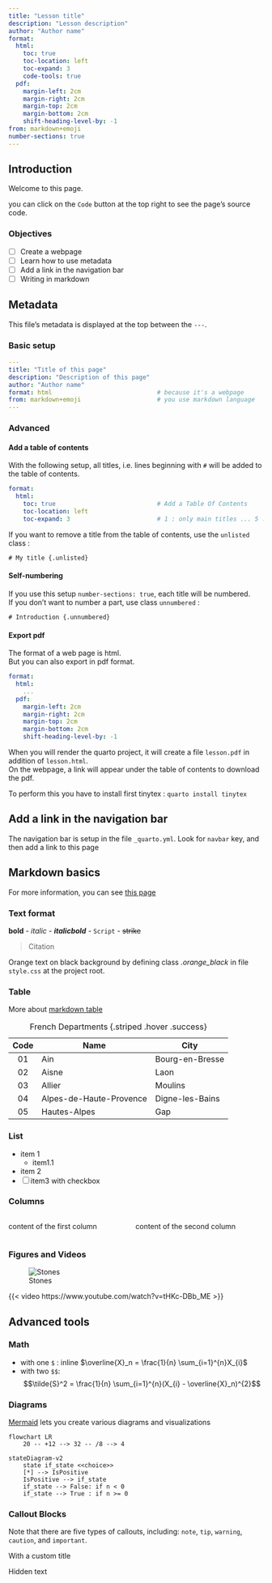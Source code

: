 ```yaml
---
title: "Lesson title"
description: "Lesson description"
author: "Author name"
format:
  html:
    toc: true
    toc-location: left
    toc-expand: 3
    code-tools: true
  pdf:
    margin-left: 2cm
    margin-right: 2cm
    margin-top: 2cm
    margin-bottom: 2cm
    shift-heading-level-by: -1
from: markdown+emoji
number-sections: true
---
```


## Introduction {.unnumbered}

Welcome to this page.

you can click on the `Code` button at the top right to see the page's source code.


### Objectives {.unnumbered}

- [ ] Create a webpage
- [ ] Learn how to use metadata
- [ ] Add a link in the navigation bar
- [ ] Writing in markdown


## Metadata

This file's metadata is displayed at the top between the `---`.

### Basic setup

```yaml
---
title: "Title of this page"
description: "Description of this page"
author: "Author name"
format: html                             # because it's a webpage
from: markdown+emoji                     # you use markdown language
---
```

### Advanced

#### Add a table of contents

With the following setup, all titles, i.e. lines beginning with `#` will be added to the table of contents.

```yaml
format:
  html:
    toc: true                            # Add a Table Of Contents
    toc-location: left
    toc-expand: 3                        # 1 : only main titles ... 5 : highly detailed
```

If you want to remove a title from the table of contents, use the `unlisted` class :

```
# My title {.unlisted}
```

#### Self-numbering

If you use this setup `number-sections: true`, each title will be numbered.  
If you don't want to number a part, use class `unnumbered` :

```
# Introduction {.unnumbered}
```


#### Export pdf

The format of a web page is html.  
But you can also export in pdf format.

```yaml
format:
  html:
    ...
  pdf: 
    margin-left: 2cm
    margin-right: 2cm
    margin-top: 2cm
    margin-bottom: 2cm
    shift-heading-level-by: -1
```

When you will render the quarto project, it will create a file `lesson.pdf` in addition of `lesson.html`.  
On the webpage, a link will appear under the table of contents to download the pdf.

::: {.callout-note}
To perform this you have to install first tinytex : `quarto install tinytex`
:::


## Add a link in the navigation bar

The navigation bar is setup in the file `_quarto.yml`.
Look for `navbar` key, and then add a link to this page


## Markdown basics

For more information, you can see [this page ](https://quarto.org/docs/authoring/markdown-basics.html){.external target="_blank"}


### Text format

**bold** - *italic* - ***italicbold*** - `Script` - ~~strike~~

> Citation

[Orange text on black background]{.orange_black} by defining class *.orange_black* in file `style.css` at the project root.


### Table

More about [markdown table](https://quarto.org/docs/authoring/tables.html){.external target="_blank"}

| Code | Name                    | City                 |
|:----:|-------------------------|----------------------|
| 01   | Ain                     | Bourg-en-Bresse      |
| 02   | Aisne                   | Laon                 |
| 03   | Allier                  | Moulins              |
| 04   | Alpes-de-Haute-Provence | Digne-les-Bains      |
| 05   | Hautes-Alpes            | Gap                  |

: French Departments {.striped .hover .success}


### List

- item 1
  - item1.1
- item 2
- [ ] item3 with checkbox


### Columns

::: {.columns}
::: {.column}

content of the first column

:::
::: {.column}

content of the second column
:::
:::


### Figures and Videos

![Stones](img/stones.jpg)



{{< video https://www.youtube.com/watch?v=tHKc-DBb_ME >}}



## Advanced tools

### Math

- with one `$` : inline $\overline{X}_n = \frac{1}{n} \sum_{i=1}^{n}X_{i}$
- with two `$$`: $$\tilde{S}^2 = \frac{1}{n} \sum_{i=1}^{n}(X_{i} - \overline{X}_n)^{2}$$


### Diagrams 

[Mermaid](https://mermaid.js.org/){target="_blank"} lets you create various diagrams and visualizations

```mermaid
flowchart LR
    20 -- +12 --> 32 -- /8 --> 4
```


```mermaid
stateDiagram-v2
    state if_state <<choice>>
    [*] --> IsPositive
    IsPositive --> if_state
    if_state --> False: if n < 0
    if_state --> True : if n >= 0
```


### Callout Blocks

::: {.callout-note}
Note that there are five types of callouts, including:
`note`, `tip`, `warning`, `caution`, and `important`.
:::


::: {.callout-important title="This is very very important"}
With a custom title
:::

::: {.callout-tip collapse="true" title="With hidden text"}
Hidden text
:::

